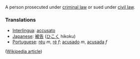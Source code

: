 A person prosecuted under [[criminal law]] or sued under [[civil law]].

=== Translations ===
* [[Interlingua]]: [[accusato]]
*[[Japanese]]: [[被告]] ([[ひこく]] hikoku)
* [[Portuguese]]: [[réu]] ''m'', [[ré]] ''f''; [[acusado]] ''m'', [[acusada]] ''f''

([[w:defendant|Wikipedia article]])